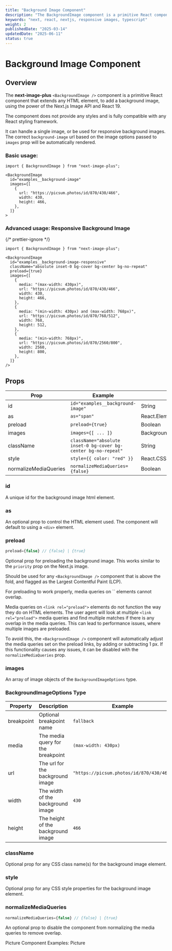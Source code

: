 ```yaml
---
title: "Background Image Component"
description: "The BackgroundImage component is a primitive React component that extends any HTML element, to add a background image, using the power of the Next.js Image API and React 19."
keywords: "next, react, nextjs, responsive images, typescript"
weight: 2
publishedDate: "2025-03-14"
updatedDate: "2025-06-11"
status: true
---
```


# Background Image Component

## Overview

The **next-image-plus** `<BackgroundImage />` component is a primitive React component that extends any HTML element, to add a background image,
using the power of the Next.js Image API and React 19.

The component does not provide any styles and is fully compatible with any React styling framework.

It can handle a single image, or be used for responsive background images. The correct `background-image` url based on the image options passed to `images` prop will be automatically rendered.

### Basic usage:

```tsx
import { BackgroundImage } from "next-image-plus";

<BackgroundImage
  id="examples__background-image"
  images={[
    {
      url: "https://picsum.photos/id/870/430/466",
      width: 430,
      height: 466,
    },
  ]}
>
```

### Advanced usage: Responsive Background Image

{/* prettier-ignore */}
```tsx
import { BackgroundImage } from "next-image-plus";

<BackgroundImage
  id="examples__background-image-responsive"
  className="absolute inset-0 bg-cover bg-center bg-no-repeat"
  preload={true}
  images={[
    {
      media: "(max-width: 430px)",
      url: "https://picsum.photos/id/870/430/466",
      width: 430,
      height: 466,
    },
    {
      media: "(min-width: 430px) and (max-width: 768px)",
      url: "https://picsum.photos/id/870/768/512",
      width: 768,
      height: 512,
    },
    {
      media: "(min-width: 768px)",
      url: "https://picsum.photos/id/870/2560/800",
      width: 2560,
      height: 800,
    },
  ]}
/>
```

## Props

| Prop                  | Example                                                        | Type                     | Status   |
| --------------------- | -------------------------------------------------------------- | ------------------------ | -------- |
| id                    | `id="examples__background-image"`                              | String                   | Required |
| as                    | `as="span"`                                                    | React.ElementType        | -        |
| preload               | `preload={true}`                                               | Boolean                  | -        |
| images                | `images={[ ... ]}`                                             | BackgroundImageOptions[] | Required |
| className             | `className="absolute inset-0 bg-cover bg-center bg-no-repeat"` | String                   | -        |
| style                 | `style={{ color: "red" }}`                                     | React.CSSProperties      | -        |
| normalizeMediaQueries | `normalizeMediaQueries={false}`                                | Boolean                  | -        |

### id

A unique id for the background image html element.

### as

An optional prop to control the HTML element used. The component will default to using a `<div>` element.

### preload

```ts
preload={false} // {false} | {true}
```

Optional prop for preloading the background image. This works similar to the `priority` prop on the Next.js image.

Should be used for any `<BackgroundImage />` component that is above the fold, and flagged as the Largest Contentful Paint (LCP).

<Callout type="important">
For preloading to work properly, media queries on `<link rel="preload">` elements cannot overlap.

Media queries on `<link rel="preload">` elements do not function the way they do on HTML elements.
The user agent will look at multiple `<link rel="preload">` media queries and find multiple matches if there is any overlap in the media queries.
This can lead to performance issues, where multiple images are preloaded.

To avoid this, the `<BackgroundImage />` component will automatically adjust the media queries set on the preload links, by adding or subtracting 1 px.
If this functionality causes any issues, it can be disabled with the `normalizeMediaQueries` prop.

</Callout>

### images

An array of image objects of the `BackgroundImageOptions` type.

### BackgroundImageOptions Type

| Property   | Description                        | Example                                  | Type   | Status   |
| ---------- | ---------------------------------- | ---------------------------------------- | ------ | -------- |
| breakpoint | Optional breakpoint name           | `fallback`                               | string | -        |
| media      | The media query for the breakpoint | `(max-width: 430px)`                     | string | -        |
| url        | The url for the background image   | `"https://picsum.photos/id/870/430/466"` | string | Required |
| width      | The width of the background image  | `430`                                    | number | Required |
| height     | The height of the background image | `466`                                    | number | Required |

### className

Optional prop for any CSS class name(s) for the background image element.

### style

Optional prop for any CSS style properties for the background image element.

### normalizeMediaQueries

```ts
normalizeMediaQueries={false} // {false} | {true}
```

An optional prop to disable the component from normalizing the media queries to remove overlap.

<PageNav>
  <PageNavItem href="/docs/picture" direction="prev">
    Picture Component
  </PageNavItem>
  <PageNavItem href="/examples/picture" direction="next">
    Examples: Picture
  </PageNavItem>
</PageNav>
